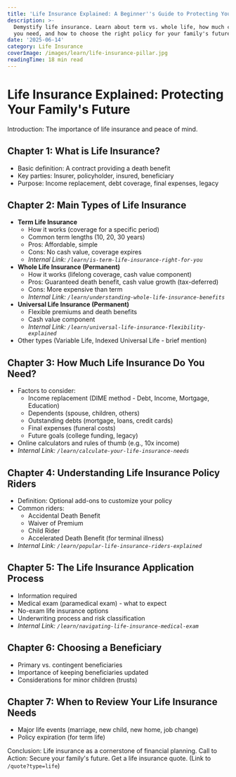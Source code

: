 ```yaml
---
title: 'Life Insurance Explained: A Beginner''s Guide to Protecting Your Loved Ones'
description: >-
  Demystify life insurance. Learn about term vs. whole life, how much coverage
  you need, and how to choose the right policy for your family's future.
date: '2025-06-14'
category: Life Insurance
coverImage: /images/learn/life-insurance-pillar.jpg
readingTime: 18 min read
---
```


# Life Insurance Explained: Protecting Your Family's Future

Introduction: The importance of <Link href="/learn/life-insurance-explained">life insurance</Link> and peace of mind.

## Chapter 1: What is Life Insurance?
*   Basic definition: A contract providing a death benefit
*   Key parties: Insurer, policyholder, insured, beneficiary
*   Purpose: Income replacement, debt coverage, final expenses, legacy

## Chapter 2: Main Types of Life Insurance
*   **Term Life Insurance**
    *   How it works (coverage for a specific period)
    *   Common term lengths (10, 20, 30 years)
    *   Pros: Affordable, simple
    *   Cons: No cash value, coverage expires
    *   *Internal Link: `/learn/is-term-life-insurance-right-for-you`*
*   **Whole Life Insurance (Permanent)**
    *   How it works (lifelong coverage, cash value component)
    *   Pros: Guaranteed death benefit, cash value growth (tax-deferred)
    *   Cons: More expensive than term
    *   *Internal Link: `/learn/understanding-whole-life-insurance-benefits`*
*   **Universal Life Insurance (Permanent)**
    *   Flexible premiums and death benefits
    *   Cash value component
    *   *Internal Link: `/learn/universal-life-insurance-flexibility-explained`*
*   Other types (Variable Life, Indexed Universal Life - brief mention)

## Chapter 3: How Much Life Insurance Do You Need?
*   Factors to consider:
    *   Income replacement (DIME method - Debt, Income, Mortgage, Education)
    *   Dependents (spouse, children, others)
    *   Outstanding debts (mortgage, loans, credit cards)
    *   Final expenses (funeral costs)
    *   Future goals (college funding, legacy)
*   Online calculators and rules of thumb (e.g., 10x income)
*   *Internal Link: `/learn/calculate-your-life-insurance-needs`*

## Chapter 4: Understanding Life Insurance Policy Riders
*   Definition: Optional add-ons to customize your policy
*   Common riders:
    *   Accidental Death Benefit
    *   Waiver of Premium
    *   Child Rider
    *   Accelerated Death Benefit (for terminal illness)
*   *Internal Link: `/learn/popular-life-insurance-riders-explained`*

## Chapter 5: The Life Insurance Application Process
*   Information required
*   Medical exam (paramedical exam) - what to expect
*   No-exam life insurance options
*   Underwriting process and risk classification
*   *Internal Link: `/learn/navigating-life-insurance-medical-exam`*

## Chapter 6: Choosing a Beneficiary
*   Primary vs. contingent beneficiaries
*   Importance of keeping beneficiaries updated
*   Considerations for minor children (trusts)

## Chapter 7: When to Review Your Life Insurance Needs
*   Major life events (marriage, new child, new home, job change)
*   Policy expiration (for term life)

Conclusion: Life insurance as a cornerstone of financial planning.
Call to Action: Secure your family's future. Get a life insurance quote. (Link to `/quote?type=life`)
